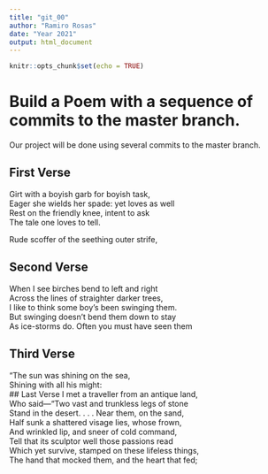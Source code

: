```yaml
---
title: "git_00"
author: "Ramiro Rosas"
date: "Year 2021"
output: html_document
---
```


```r
knitr::opts_chunk$set(echo = TRUE)
```
# Build a Poem with a sequence of commits to the master branch.
Our project will be done using several commits to the master branch.
<!-- Do not modify or change any text in "!--" bracketed areas such as this --- these are instructions to
you, if you change any of this the git program will notice it and compromise your git merging strategy !-->

## First Verse 
<!--Put the first five lines of a poem by Lewis Carrol in this section!-->
Girt with a boyish garb for boyish task,  
   Eager she wields her spade: yet loves as well  
Rest on the friendly knee, intent to ask  
         The tale one loves to tell.  
  
Rude scoffer of the seething outer strife,  

## Second Verse
<!--Put the first five lines of a poem by Robert Frost here!-->
When I see birches bend to left and right  
Across the lines of straighter darker trees,  
I like to think some boy's been swinging them.  
But swinging doesn't bend them down to stay  
As ice-storms do. Often you must have seen them  

## Third Verse
<!--Put the first two verses of The Walrus and the Carpenter here!-->
"The sun was shining on the sea,  
      Shining with all his might:  
## Last Verse
<!--Put a short poem of your choice 8-20 lines,here!-->
I met a traveller from an antique land,  
Who said—“Two vast and trunkless legs of stone  
Stand in the desert. . . . Near them, on the sand,  
Half sunk a shattered visage lies, whose frown,  
And wrinkled lip, and sneer of cold command,  
Tell that its sculptor well those passions read  
Which yet survive, stamped on these lifeless things,  
The hand that mocked them, and the heart that fed;  